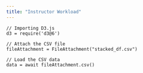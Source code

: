 ```yaml
---
title: "Instructor Workload"
---
```


```ojs

// Importing D3.js
d3 = require('d3@6')
```

```ojs
// Attach the CSV file
fileAttachment = FileAttachment("stacked_df.csv")
```

```ojs
// Load the CSV data
data = await fileAttachment.csv()
```



